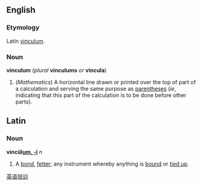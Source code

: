 ==English==
===Etymology===
Latin [[#Latin|vinculum]].
===Noun===
'''vinculum''' (''plural'' '''vinculums''' ''or'' '''vincula''')
{{wikipedia}} 
#(''Mathematics'') A horizontal line drawn or printed over the top of part of a calculation and serving the same purpose as [[parentheses]] (''ie'', indicating that this part of the calculation is to be done before other parts).

==Latin==
===Noun===
'''vincŭl[[Wiktionary Appendix:Latin second declension|um, -ī]]''' ''n''
# A [[bond]], [[fetter]]; any instrument whereby anything is [[bind|bound]] or [[tie up|tied up]].
[http://www.oxford-english.com 英语培训]